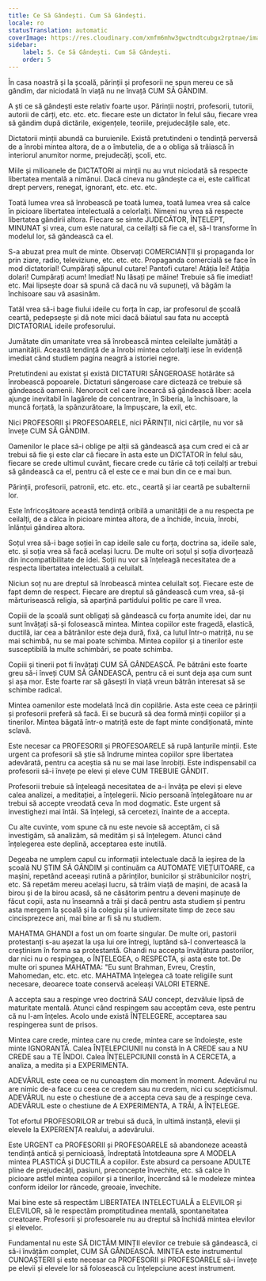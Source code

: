 ```yaml
---
title: Ce Să Gândești. Cum Să Gândești.
locale: ro
statusTranslation: automatic
coverImage: https://res.cloudinary.com/xmfm6mhw3gwctndtcubgx2rptnae/image/upload/v1740337243/small_cover_educacion_fundamental_a051170f1c.webp
sidebar:
    label: 5. Ce Să Gândești. Cum Să Gândești.
    order: 5
---
```

În casa noastră și la școală, părinții și profesorii ne spun mereu ce să gândim, dar niciodată în viață nu ne învață CUM SĂ GÂNDIM.

A ști ce să gândești este relativ foarte ușor. Părinții noștri, profesorii, tutorii, autorii de cărți, etc. etc. etc. fiecare este un dictator în felul său, fiecare vrea să gândim după dictările, exigențele, teoriile, prejudecățile sale, etc.

Dictatorii minții abundă ca buruienile. Există pretutindeni o tendință perversă de a înrobi mintea altora, de a o îmbutelia, de a o obliga să trăiască în interiorul anumitor norme, prejudecăți, școli, etc.

Miile și milioanele de DICTATORI ai minții nu au vrut niciodată să respecte libertatea mentală a nimănui. Dacă cineva nu gândește ca ei, este calificat drept pervers, renegat, ignorant, etc. etc. etc.

Toată lumea vrea să înrobească pe toată lumea, toată lumea vrea să calce în picioare libertatea intelectuală a celorlalți. Nimeni nu vrea să respecte libertatea gândirii altora. Fiecare se simte JUDECĂTOR, ÎNȚELEPT, MINUNAT și vrea, cum este natural, ca ceilalți să fie ca el, să-l transforme în modelul lor, să gândească ca el.

S-a abuzat prea mult de minte. Observați COMERCIANȚII și propaganda lor prin ziare, radio, televiziune, etc. etc. etc. Propaganda comercială se face în mod dictatorial! Cumpărați săpunul cutare! Pantofi cutare! Atâția lei! Atâția dolari! Cumpărați acum! Imediat! Nu lăsați pe mâine! Trebuie să fie imediat! etc. Mai lipsește doar să spună că dacă nu vă supuneți, vă băgăm la închisoare sau vă asasinăm.

Tatăl vrea să-i bage fiului ideile cu forța în cap, iar profesorul de școală ceartă, pedepsește și dă note mici dacă băiatul sau fata nu acceptă DICTATORIAL ideile profesorului.

Jumătate din umanitate vrea să înrobească mintea celeilalte jumătăți a umanității. Această tendință de a înrobi mintea celorlalți iese în evidență imediat când studiem pagina neagră a istoriei negre.

Pretutindeni au existat și există DICTATURI SÂNGEROASE hotărâte să înrobească popoarele. Dictaturi sângeroase care dictează ce trebuie să gândească oamenii. Nenorocit cel care încearcă să gândească liber: acela ajunge inevitabil în lagărele de concentrare, în Siberia, la închisoare, la muncă forțată, la spânzurătoare, la împușcare, la exil, etc.

Nici PROFESORII și PROFESOARELE, nici PĂRINȚII, nici cărțile, nu vor să învețe CUM SĂ GÂNDIM.

Oamenilor le place să-i oblige pe alții să gândească așa cum cred ei că ar trebui să fie și este clar că fiecare în asta este un DICTATOR în felul său, fiecare se crede ultimul cuvânt, fiecare crede cu tărie că toți ceilalți ar trebui să gândească ca el, pentru că el este ce e mai bun din ce e mai bun.

Părinții, profesorii, patronii, etc. etc. etc., ceartă și iar ceartă pe subalternii lor.

Este înfricoșătoare această tendință oribilă a umanității de a nu respecta pe ceilalți, de a călca în picioare mintea altora, de a închide, încuia, înrobi, înlănțui gândirea altora.

Soțul vrea să-i bage soției în cap ideile sale cu forța, doctrina sa, ideile sale, etc. și soția vrea să facă același lucru. De multe ori soțul și soția divorțează din incompatibilitate de idei. Soții nu vor să înțeleagă necesitatea de a respecta libertatea intelectuală a celuilalt.

Niciun soț nu are dreptul să înrobească mintea celuilalt soț. Fiecare este de fapt demn de respect. Fiecare are dreptul să gândească cum vrea, să-și mărturisească religia, să aparțină partidului politic pe care îl vrea.

Copiii de la școală sunt obligați să gândească cu forța anumite idei, dar nu sunt învățați să-și folosească mintea. Mintea copiilor este fragedă, elastică, ductilă, iar cea a bătrânilor este deja dură, fixă, ca lutul într-o matriță, nu se mai schimbă, nu se mai poate schimba. Mintea copiilor și a tinerilor este susceptibilă la multe schimbări, se poate schimba.

Copiii și tinerii pot fi învățați CUM SĂ GÂNDEASCĂ. Pe bătrâni este foarte greu să-i înveți CUM SĂ GÂNDEASCĂ, pentru că ei sunt deja așa cum sunt și așa mor. Este foarte rar să găsești în viață vreun bătrân interesat să se schimbe radical.

Mintea oamenilor este modelată încă din copilărie. Asta este ceea ce părinții și profesorii preferă să facă. Ei se bucură să dea formă minții copiilor și a tinerilor. Mintea băgată într-o matriță este de fapt minte condiționată, minte sclavă.

Este necesar ca PROFESORII și PROFESOARELE să rupă lanțurile minții. Este urgent ca profesorii să știe să îndrume mintea copiilor spre libertatea adevărată, pentru ca aceștia să nu se mai lase înrobiți. Este indispensabil ca profesorii să-i învețe pe elevi și eleve CUM TREBUIE GÂNDIT.

Profesorii trebuie să înțeleagă necesitatea de a-i învăța pe elevi și eleve calea analizei, a meditației, a înțelegerii. Nicio persoană înțelegătoare nu ar trebui să accepte vreodată ceva în mod dogmatic. Este urgent să investighezi mai întâi. Să înțelegi, să cercetezi, înainte de a accepta.

Cu alte cuvinte, vom spune că nu este nevoie să acceptăm, ci să investigăm, să analizăm, să medităm și să înțelegem. Atunci când înțelegerea este deplină, acceptarea este inutilă.

Degeaba ne umplem capul cu informații intelectuale dacă la ieșirea de la școală NU ȘTIM SĂ GÂNDIM și continuăm ca AUTOMATE VIEȚUITOARE, ca mașini, repetând aceeași rutină a părinților, bunicilor și străbunicilor noștri, etc. Să repetăm mereu același lucru, să trăim viață de mașini, de acasă la birou și de la birou acasă, să ne căsătorim pentru a deveni mașinuțe de făcut copii, asta nu înseamnă a trăi și dacă pentru asta studiem și pentru asta mergem la școală și la colegiu și la universitate timp de zece sau cincisprezece ani, mai bine ar fi să nu studiem.

MAHATMA GHANDI a fost un om foarte singular. De multe ori, pastorii protestanți s-au așezat la ușa lui ore întregi, luptând să-l convertească la creștinism în forma sa protestantă. Ghandi nu accepta învățătura pastorilor, dar nici nu o respingea, o ÎNȚELEGEA, o RESPECTA, și asta este tot. De multe ori spunea MAHATMA: "Eu sunt Brahman, Evreu, Creștin, Mahomedan, etc. etc. etc. MAHATMA înțelegea că toate religiile sunt necesare, deoarece toate conservă aceleași VALORI ETERNE.

A accepta sau a respinge vreo doctrină SAU concept, dezvăluie lipsă de maturitate mentală. Atunci când respingem sau acceptăm ceva, este pentru că nu l-am înțeles. Acolo unde există ÎNȚELEGERE, acceptarea sau respingerea sunt de prisos.

Mintea care crede, mintea care nu crede, mintea care se îndoiește, este minte IGNORANTĂ. Calea ÎNȚELEPCIUNII nu constă în A CREDE sau a NU CREDE sau a TE ÎNDOI. Calea ÎNȚELEPCIUNII constă în A CERCETA, a analiza, a medita și a EXPERIMENTA.

ADEVĂRUL este ceea ce nu cunoaștem din moment în moment. Adevărul nu are nimic de-a face cu ceea ce credem sau nu credem, nici cu scepticismul. ADEVĂRUL nu este o chestiune de a accepta ceva sau de a respinge ceva. ADEVĂRUL este o chestiune de A EXPERIMENTA, A TRĂI, A ÎNȚELEGE.

Tot efortul PROFESORILOR ar trebui să ducă, în ultimă instanță, elevii și elevele la EXPERIENȚA realului, a adevărului.

Este URGENT ca PROFESORII și PROFESOARELE să abandoneze această tendință antică și pernicioasă, îndreptată întotdeauna spre A MODELA mintea PLASTICĂ și DUCTILĂ a copiilor. Este absurd ca persoane ADULTE pline de prejudecăți, pasiuni, preconcepte învechite, etc. să calce în picioare astfel mintea copiilor și a tinerilor, încercând să le modeleze mintea conform ideilor lor râncede, greoaie, învechite.

Mai bine este să respectăm LIBERTATEA INTELECTUALĂ a ELEVILOR și ELEVILOR, să le respectăm promptitudinea mentală, spontaneitatea creatoare. Profesorii și profesoarele nu au dreptul să închidă mintea elevilor și elevelor.

Fundamental nu este SĂ DICTĂM MINȚII elevilor ce trebuie să gândească, ci să-i învățăm complet, CUM SĂ GÂNDEASCĂ. MINTEA este instrumentul CUNOAȘTERII și este necesar ca PROFESORII și PROFESOARELE să-i învețe pe elevii și elevele lor să folosească cu înțelepciune acest instrument.

